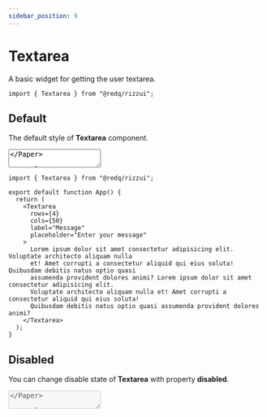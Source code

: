 ```yaml
---
sidebar_position: 9
---
```



# Textarea

A basic widget for getting the user textarea.

```tsx
import { Textarea } from "@redq/rizzui";
```

<div className="mb-28" />

## Default

The default style of **Textarea** component.

<Paper className="text-gray-1000 block">
  <Textarea
    label="Message"
    placeholder="Write you message..."
  />
</Paper>

```tsx
import { Textarea } from "@redq/rizzui";

export default function App() {
  return (
    <Textarea
      label="Message"
      placeholder="Write you message..."
    />
  );
}
```

<div className="mb-16" />

## Variants

You can change the style of **Textarea** with property [**variant**](#textarea-variants).

<Paper className="grid grid-cols-1 sm:grid-cols-2 gap-4">
  <Textarea
    label="Active"
    variant="active"
    placeholder="Enter your message"
  />
  <Textarea
    label="Flat"
    variant="flat"
    placeholder="Enter your message"
  />
  <Textarea
    label="Outline"
    variant="outline"
    placeholder="Enter your message"
  />
  <Textarea
    label="Text"
    variant="text"
    placeholder="Enter your message"
  />
</Paper>

```tsx
import { Textarea } from "@redq/rizzui";

export default function App() {
  return (
    <>
      <Textarea
        label="Active"
        variant="active"
        placeholder="Enter your message"
      />
      <Textarea
        label="Flat"
        variant="flat"
        placeholder="Enter your message"
      />
      <Textarea
        label="Outline"
        variant="outline"
        placeholder="Enter your message"
      />
      <Textarea
        label="Text"
        variant="text"
        placeholder="Enter your message"
      />
    </>
  );
}
```

<div className="mb-16" />

## Sizes

You can change the style of **Textarea** with property [**size**](#textarea-sizes).

<Paper className="gap-4 flex-row flex-wrap justify-start items-start">
  <Textarea
    label="Small"
    placeholder="Enter your message"
    size="sm"
  />
  <Textarea
    label="Default"
    placeholder="Enter your message"
  />
  <Textarea
    label="Large"
    placeholder="Enter your message"
    size="lg"
  />
  <Textarea
    label="Extra Large"
    placeholder="Enter your message"
    size="xl"
  />
</Paper>

```tsx
import { Textarea } from "@redq/rizzui";

export default function App() {
  return (
    <>
      <Textarea
        label="Small"
        placeholder="Enter your message"
        size="sm"
      />
      <Textarea
        label="Default"
        placeholder="Enter your message"
      />
      <Textarea
        label="Large"
        placeholder="Enter your message"
        size="lg"
      />
      <Textarea
        label="Extra Large"
        placeholder="Enter your message"
        size="xl"
      />
    </>
  );
}
```

<div className="mb-16" />

## Rounded

You can change the style of **Textarea** with property [**rounded**](#textarea-rounded).

<Paper className="gap-4 flex-row flex-wrap justify-start items-start">
  <Textarea
    label="Rounded Small"
    placeholder="Enter your message"
    rounded="sm"
    variant="active"
  />
  <Textarea
    label="Rounded Default"
    placeholder="Enter your message"
    variant="active"
  />
  <Textarea
    label="Rounded Large"
    placeholder="Enter your message"
    rounded="lg"
    variant="active"
  />
  <Textarea
    label="Rounded Extra Large"
    placeholder="Enter your message"
    rounded="xl"
    variant="active"
  />
  <Textarea
    label="Rounded None"
    placeholder="Enter your message"
    rounded="none"
    variant="active"
  />
</Paper>

```tsx
import { Textarea } from "@redq/rizzui";

export default function App() {
  return (
    <>
      <Textarea
        label="Rounded Small"
        placeholder="Enter your message"
        rounded="sm"
        variant="active"
      />
      <Textarea
        label="Rounded Default"
        placeholder="Enter your message"
        variant="active"
      />
      <Textarea
        label="Rounded Large"
        placeholder="Enter your message"
        rounded="lg"
        variant="active"
      />
      <Textarea
        label="Rounded Extra Large"
        placeholder="Enter your message"
        rounded="xl"
        variant="active"
      />
      <Textarea
        label="Rounded None"
        placeholder="Enter your message"
        rounded="none"
        variant="active"
      />
    </>
  );
}
```

<div className="mb-16" />

## Colors

You can change the style of **Textarea** with property [**color**](#textarea-colors).

<Paper className="gap-4 flex-row flex-wrap justify-start items-start">
  <Textarea
    label="Default"
    variant="flat"
    placeholder="Enter your message"
  />
  <Textarea
    label="Primary"
    variant="flat"
    placeholder="Enter your message"
    color="primary"
  />
  <Textarea
    label="Secondary"
    variant="flat"
    placeholder="Enter your message"
    color="secondary"
  />
  <Textarea
    label="Danger"
    variant="flat"
    placeholder="Enter your message"
    color="danger"
  />
  <Textarea
    label="Info"
    variant="flat"
    placeholder="Enter your message"
    color="info"
  />
  <Textarea
    label="Success"
    variant="flat"
    placeholder="Enter your message"
    color="success"
  />
  <Textarea
    label="Warning"
    variant="flat"
    placeholder="Enter your message"
    color="warning"
  />
</Paper>

```tsx
import { Textarea } from "@redq/rizzui";

export default function App() {
  return (
    <>
      <Textarea
        label="Default"
        variant="flat"
        placeholder="Enter your message"
      />
      <Textarea
        label="Primary"
        variant="flat"
        placeholder="Enter your message"
        color="primary"
      />
      <Textarea
        label="Secondary"
        variant="flat"
        placeholder="Enter your message"
        color="secondary"
      />
      <Textarea
        label="Danger"
        variant="flat"
        placeholder="Enter your message"
        color="danger"
      />
      <Textarea
        label="Info"
        variant="flat"
        placeholder="Enter your message"
        color="info"
      />
      <Textarea
        label="Success"
        variant="flat"
        placeholder="Enter your message"
        color="success"
      />
      <Textarea
        label="Warning"
        variant="flat"
        placeholder="Enter your message"
        color="warning"
      />
    </>
  );
}
```

<div className="mb-16" />

## With Custom Rows & Cols

You can change rows and cols of **Textarea** with property **rows** & **cols**.

<Paper className="block">
  <Textarea
    rows={4}
    cols={50}
    label="Message"
    placeholder="Enter your message"
    textareaClassName="overflow-y-auto"
  >
    Lorem ipsum dolor sit amet consectetur adipisicing elit. Voluptate architecto aliquam nulla et!
    Amet corrupti a consectetur aliquid qui eius soluta! Quibusdam debitis natus optio quasi
    assumenda provident dolores animi? Lorem ipsum dolor sit amet consectetur adipisicing elit.
    Voluptate architecto aliquam nulla et! Amet corrupti a consectetur aliquid qui eius soluta!
    Quibusdam debitis natus optio quasi assumenda provident dolores animi?
  </Textarea>
</Paper>

```tsx
import { Textarea } from "@redq/rizzui";

export default function App() {
  return (
    <Textarea
      rows={4}
      cols={50}
      label="Message"
      placeholder="Enter your message"
    >
      Lorem ipsum dolor sit amet consectetur adipisicing elit. Voluptate architecto aliquam nulla
      et! Amet corrupti a consectetur aliquid qui eius soluta! Quibusdam debitis natus optio quasi
      assumenda provident dolores animi? Lorem ipsum dolor sit amet consectetur adipisicing elit.
      Voluptate architecto aliquam nulla et! Amet corrupti a consectetur aliquid qui eius soluta!
      Quibusdam debitis natus optio quasi assumenda provident dolores animi?
    </Textarea>
  );
}
```

<div className="mb-16" />

## Disabled

You can change disable state of **Textarea** with property **disabled**.

<Paper className="block">
  <Textarea
    disabled
    label="Message"
    placeholder="Enter your message"
  />
</Paper>

```tsx
import { Textarea } from "@redq/rizzui";

export default function App() {
  return (
    <Textarea
      disabled
      label="Message"
      placeholder="Enter your message"
    />
  );
}
```

<div className="mb-16" />

## Read Only

You can change readOnly state of **Textarea** with property **readOnly**.

<Paper className="block">
  <Textarea
    readOnly
    label="Message"
    placeholder="Enter your message"
  />
</Paper>

```tsx
import { Textarea } from "@redq/rizzui";

export default function App() {
  return (
    <Textarea
      readOnly
      label="Message"
      placeholder="Enter your message"
    />
  );
}
```

<div className="mb-16" />

## With Clear Button

You can add a clear button of **Textarea** with property **clearable**.

<Paper className="block">
  <TextareaClear />
</Paper>

```tsx
import { useState } from "react";
import { Textarea } from "aegon-ui";

export default function App() {
  const [state, setState] = useState(
    "It is a long established fact that a reader will be distracted by the readable content of a page when looking at its layout."
  );

  return (
    <Textarea
      label="Message"
      clearable
      value={state}
      onClear={() => setState("")}
      onChange={(e) => setState(e.target.value)}
    />
  );
}
```

<div className="mb-16" />

## With Helper Text

You can add helper text to **Textarea** with property **helperText**.

<Paper className="block">
  <Textarea
    label="Message"
    placeholder="Enter your message"
    helperText="This is helper text."
  />
</Paper>

```tsx
import { Textarea } from "@redq/rizzui";

export default function App() {
  return (
    <Textarea
      label="Message"
      placeholder="Enter your message"
      helperText="This is helper text."
    />
  );
}
```

<div className="mb-16" />

## With Error

You can show error message to **Textarea** with property **error**.

<Paper className="block">
  <Textarea
    label="Message"
    error="This field is required"
    placeholder="Enter your message"
  />
</Paper>

```tsx
import { Textarea } from "@redq/rizzui";

export default function App() {
  return (
    <Textarea
      label="Message"
      error="This field is required"
      placeholder="Enter your message"
    />
  );
}
```

<div className="mb-16" />

## With Character Count

You can set character limit and show character counter of **Textarea** with property **maxLength** & **renderCharacterCount**.

<Paper className="block">
  <TextareaCharacterCount />
</Paper>

```tsx
import { useState } from "react";
import { Textarea } from "aegon-ui";

export default function App() {
  const [state, setState] = useState("Do not lose hope, nor be sad.");

  return (
    <Textarea
      label="Message"
      value={state}
      maxLength={100}
      onChange={(e) => setState(e.target.value)}
      renderCharacterCount={({ characterCount, maxLength }) => (
        <div className="text-right text-sm opacity-70 rtl:text-left">
          {characterCount}/{maxLength}
        </div>
      )}
    />
  );
}
```

<div className="mb-20" />

## APIs

<hr />

<div className="mb-10" />

### Textarea Props

Here is the API documentation of the Textarea component. And the rest of the props are the same as the original html textarea field. You can use props like `disabled`, `placeholder`, `rows`, `cols`, `maxLength` etc.

|        Props         |                               Type                               |                                Description                                |   Default   |
| :------------------: | :--------------------------------------------------------------: | :-----------------------------------------------------------------------: | :---------: |
|        label         |                           `ReactNode`                            |                              Set field label                              |    \_ \_    |
|     placeholder      |                             `string`                             |                                                                           |    \_ \_    |
|       children       |                           `ReactNode`                            |                         Default value in textarea                         |    \_ \_    |
|       variant        |              [TextareaVariants](#textarea-variants)              |                    The variants of the component are:                     | `"outline"` |
|         size         |                 [TextareaSizes](#textarea-sizes)                 | The size of the component. "sm" is equivalent to the dense input styling. | `"DEFAULT"` |
|       rounded        |               [TextareaRounded](#textarea-rounded)               |                         The rounded variants are:                         | `"DEFAULT"` |
|        color         |                [TextareaColors](#textarea-colors)                |                           Change textarea color                           | `"DEFAULT"` |
|       disabled       |                            `boolean`                             |                     Whether the textarea is disabled                      |    \_ \_    |
|      autoFocus       |                            `boolean`                             |                                                                           |    \_ \_    |
|         form         |                             `string`                             |                                                                           |    \_ \_    |
|         name         |                             `string`                             |                                                                           |    \_ \_    |
|        value         |                [TextareaValues](#textarea-values)                |                                                                           |    \_ \_    |
|       onChange       |              [TextareaOnchange](#textarea-onchange)              |                                                                           |    \_ \_    |
|         key          |                           `key` `null`                           |                                                                           |    \_ \_    |
|        error         |                             `string`                             |                    Show error message using this prop                     |    \_ \_    |
|      helperText      |                           `ReactNode`                            |         Add helper text. It could be string or a React component          |    \_ \_    |
|   helperClassName    |                             `string`                             |        This prop allows you to customize the helper message style         |    \_ \_    |
|    errorClassName    |                             `string`                             |         This prop allows you to customize the error message style         |    \_ \_    |
|     autoComplete     |                             `string`                             |                                                                           |    \_ \_    |
|      maxLength       |                             `number`                             |                    Set custom max length of character                     |    \_ \_    |
|      minLength       |                             `number`                             |                                                                           |    \_ \_    |
|       readOnly       |                            `boolean`                             |                                                                           |    \_ \_    |
|       required       |                            `boolean`                             |                                                                           |    \_ \_    |
|      clearable       |                            `boolean`                             |                           add clearable option                            |    \_ \_    |
|       onClear        |               [TextareaOnclear](#textarea-onclear)               |                                clear event                                |    \_ \_    |
|    labelClassName    |                             `string`                             |   Use labelClassName prop to do some addition style for the field label   |    \_ \_    |
|         cols         |                             `number`                             |                              Set custom cols                              |    \_ \_    |
|         rows         |                             `number`                             |                              Set custom rows                              |     `5`     |
|  textareaClassName   |                             `string`                             |            Add custom classes for the input filed extra style             |    \_ \_    |
| renderCharacterCount | [TextareaRenderCharacterCount](#textarea-render-character-count) |                It is the password visibility toggle icon.                 |    \_ \_    |
|       dirName        |                             `string`                             |                                                                           |    \_ \_    |
|         wrap         |                             `string`                             |                                                                           |    \_ \_    |
|         ref          |                    `Ref<HTMLTextAreaElement>`                    |                                                                           |    \_ \_    |

<div className="mb-10" />

### Textarea Variants

```ts
type TextareaVariants = "flat" | "outline" | "text" | "active";
```

<div className="mb-10" />

### Textarea Sizes

```ts
type TextareaSizes = "sm" | "DEFAULT" | "lg" | "xl";
```

<div className="mb-10" />

### Textarea Rounded

```ts
type TextareaRounded = "sm" | "DEFAULT" | "lg" | "xl" | "none";
```

<div className="mb-10" />

### Textarea Colors

```ts
type TextareaColors =
  | "DEFAULT"
  | "primary"
  | "secondary"
  | "danger"
  | "info"
  | "success"
  | "warning";
```

<div className="mb-10" />

### Textarea Values

```ts
type TextareaValues = "string" | "number" | "readonly string[]";
```

<div className="mb-10" />

### Textarea Onchange

```ts
type TextareaOnchange = ChangeEventHandler<HTMLTextAreaElement>;
```

<div className="mb-10" />

### Textarea Onclear

```ts
type TextareaOnclear = (event: MouseEvent<Element, MouseEvent>) => void;
```

<div className="mb-10" />

### Textarea Render Character Count

```ts
type TextareaRenderCharacterCount =
  | (({ characterCount, maxLength }: { characterCount?: number; maxLength?: number }) => ReactNode)
  | undefined;
```

